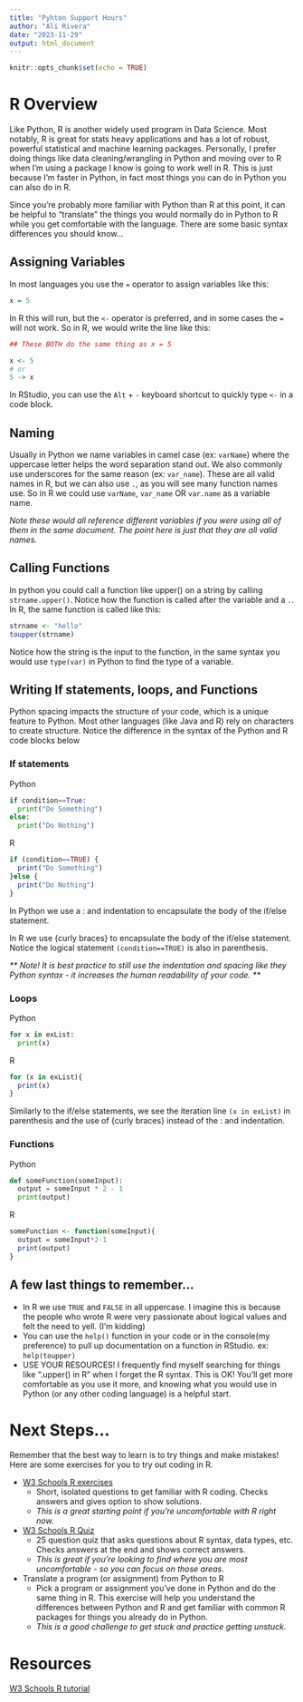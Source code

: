 ```yaml
---
title: "Pyhton Support Hours"
author: "Ali Rivera"
date: "2023-11-29"
output: html_document
---
```


```r
knitr::opts_chunk$set(echo = TRUE)
```

# R Overview

Like Python, R is another widely used program in Data Science. Most notably, R is great for stats heavy applications and has a lot of robust, powerful statistical and machine learning packages. Personally, I prefer doing things like data cleaning/wrangling in Python and moving over to R when I'm using a package I know is going to work well in R. This is just because I'm faster in Python, in fact most things you can do in Python you can also do in R.

Since you're probably more familiar with Python than R at this point, it can be helpful to "translate" the things you would normally do in Python to R while you get comfortable with the language. There are some basic syntax differences you should know...

## Assigning Variables

In most languages you use the `=` operator to assign variables like this:

```r
x = 5
```

In R this will run, but the `<-` operator is preferred, and in some cases the `=` will not work. So in R, we would write the line like this:

```r
## These BOTH do the same thing as x = 5

x <- 5
# or
5 -> x 
```

In RStudio, you can use the `Alt` + `-` keyboard shortcut to quickly type `<-` in a code block.

## Naming

Usually in Python we name variables in camel case (ex: `varName`) where the uppercase letter helps the word separation stand out. We also commonly use underscores for the same reason (ex: `var_name`). These are all valid names in R, but we can also use `.`, as you will see many function names use. So in R we could use `varName`, `var_name` OR `var.name` as a variable name.

*Note these would all reference different variables if you were using all of them in the same document. The point here is just that they are all valid names.*

## Calling Functions

In python you could call a function like upper() on a string by calling `strname.upper()`. Notice how the function is called after the variable and a `.`. In R, the same function is called like this:

```r
strname <- "hello"
toupper(strname)
```

Notice how the string is the input to the function, in the same syntax you would use `type(var)` in Python to find the type of a variable.

## Writing If statements, loops, and Functions

Python spacing impacts the structure of your code, which is a unique feature to Python. Most other languages (like Java and R) rely on characters to create structure. Notice the difference in the syntax of the Python and R code blocks below

### If statements

Python

```python
if condition==True:
  print("Do Something")
else:
  print("Do Nothing")
```

R

```r
if (condition==TRUE) {
  print("Do Something")
}else {
  print("Do Nothing")
}
```

In Python we use a : and indentation to encapsulate the body of the if/else statement.

In R we use {curly braces} to encapsulate the body of the if/else statement. Notice the logical statement `(condition==TRUE)` is also in parenthesis.

*\*\* Note! It is best practice to still use the indentation and spacing like they Python syntax - it increases the human readability of your code. \*\**

### Loops

Python

```python
for x in exList:
  print(x)
```

R

```r
for (x in exList){
  print(x)
}
```

Similarly to the if/else statements, we see the iteration line `(x in exList)` in parenthesis and the use of {curly braces} instead of the : and indentation.

### Functions

Python

```python
def someFunction(someInput):
  output = someInput * 2 - 1
  print(output)
```

R

```r
someFunction <- function(someInput){
  output = someInput*2-1
  print(output)
}
```

## A few last things to remember...

-   In R we use `TRUE` and `FALSE` in all uppercase. I imagine this is because the people who wrote R were very passionate about logical values and felt the need to yell. (I'm kidding)
-   You can use the `help()` function in your code or in the console(my preference) to pull up documentation on a function in RStudio. ex: `help(toupper)`
-   USE YOUR RESOURCES! I frequently find myself searching for things like ".upper() in R" when I forget the R syntax. This is OK! You'll get more comfortable as you use it more, and knowing what you would use in Python (or any other coding language) is a helpful start.

# Next Steps...

Remember that the best way to learn is to try things and make mistakes! Here are some exercises for you to try out coding in R.

-   [W3 Schools R exercises](https://www.w3schools.com/r/exercise.asp?filename=exercise_syntax1)
    -   Short, isolated questions to get familiar with R coding. Checks answers and gives option to show solutions.
    -   *This is a great starting point if you're uncomfortable with R right now.*
-   [W3 Schools R Quiz](https://www.w3schools.com/quiztest/quiztest.asp?qtest=R)
    -   25 question quiz that asks questions about R syntax, data types, etc. Checks answers at the end and shows correct answers.
    -   *This is great if you're looking to find where you are most uncomfortable - so you can focus on those areas.*
-   Translate a program (or assignment) from Python to R
    -   Pick a program or assignment you've done in Python and do the same thing in R. This exercise will help you understand the differences between Python and R and get familiar with common R packages for things you already do in Python.
    -   *This is a good challenge to get stuck and practice getting unstuck.*

# Resources

[W3 Schools R tutorial](https://www.w3schools.com/r/default.asp)
